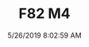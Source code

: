 ---
width: 2000
height: 1333
title: F82 M4
description: White M4 at Coffee With Cars
date: 5/26/2019 8:02:59 AM
cameraMake: Sony
cameraModel: ILCE-7M3
lens: FE 24-105mm F4 G OSS
settingsfStop: f/5
settingsISO: ISO 100
settingsShutter: 1/125
settingsFocalLength: 54 mm
---